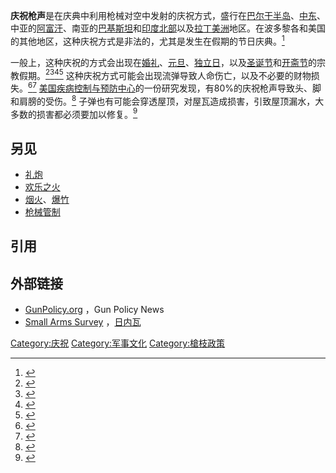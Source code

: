 '''庆祝枪声'''是在庆典中利用枪械对空中发射的庆祝方式，盛行在[[巴尔干半岛|巴尔干半岛]]、[[中东|中东]]、中亚的[[阿富汗|阿富汗]]、南亚的[[巴基斯坦|巴基斯坦]]和[[印度北部|印度北部]]以及[[拉丁美洲|拉丁美洲]]地区。在波多黎各和美国的其他地区，这种庆祝方式是非法的，尤其是发生在假期的节日庆典。<ref name="dawn">{{cite news|url=http://dawn.com/2012/06/29/celebratory-gunfire/|title=Celebratory gunfire|work=Dawn|date=2012-06-29|accessdate=2012-08-15|first=Hassan Latif|last=Shaikh|archive-date=2012-09-04|archive-url=https://web.archive.org/web/20120904000153/http://dawn.com/2012/06/29/celebratory-gunfire/|dead-url=no}}</ref>

一般上，这种庆祝的方式会出现在[[婚礼|婚礼]]、[[元旦|元旦]]、[[美国独立日|独立日]]，以及[[圣诞节|圣诞节]]和[[开斋节|开斋节]]的宗教假期。<ref>{{Youtube|IJEO3rmefmI|Arab Wedding Celebration with Guns}}</ref><ref>{{cite news|title='Celebratory' gunfire at Saudi wedding brings down electricity cable killing 23 women and children|url=http://www.dailymail.co.uk/news/article-2225691/Celebratory-gunfire-Saudi-wedding-brings-electricity-cable-killing-23-women-children.html|accessdate=2013-12-09|newspaper=Mail Online|date=2012-10-31|archive-date=2014-02-21|archive-url=https://web.archive.org/web/20140221170149/http://www.dailymail.co.uk/news/article-2225691/Celebratory-gunfire-Saudi-wedding-brings-electricity-cable-killing-23-women-children.html|dead-url=no}}</ref><ref>{{cite news|title=No Celebratory Gunfire This Fourth of July|url=http://miami.cbslocal.com/2013/07/03/no-celebratory-gunfire-this-fourth-of-july/|accessdate=2013-12-09|newspaper=Miami CBS|date=2013-07-03|archive-date=2013-12-12|archive-url=https://web.archive.org/web/20131212215454/http://miami.cbslocal.com/2013/07/03/no-celebratory-gunfire-this-fourth-of-july/|dead-url=no}}</ref><ref name=SETimes>{{cite web|url=http://www.balkantimes.com/cocoon/setimes/xhtml/en_GB/features/setimes/features/2006/01/27/feature-02|title=Campaign in Macedonia raises awareness of dangers posed by gunfire (SETimes.com)|accessdate=2007-08-01|archive-date=2007-09-28|archive-url=https://web.archive.org/web/20070928060338/http://www.balkantimes.com/cocoon/setimes/xhtml/en_GB/features/setimes/features/2006/01/27/feature-02|dead-url=no}}</ref> 这种庆祝方式可能会出现流弹导致人命伤亡，以及不必要的财物损失。<ref name=UPI>{{cite web|url=http://www.upi.com/NewsTrack/Top_News/2002/12/31/new_years_eve_gunfire_may_bring_jail_time/6707/|title=New Year's Eve gunfire may bring jail time|accessdate=2007-08-02|work=United Press International}}{{deadlink}}</ref><ref>{{cite news|author=Dean Nelson in New Delhi|title=Groom shot dead at wedding by uncle's stray celebratory bullet|url=http://www.telegraph.co.uk/news/worldnews/asia/india/7271134/Groom-shot-dead-at-wedding-by-uncles-stray-celebratory-bullet.html|accessdate=2013-12-08|newspaper=The Telegraph|date=2010-02-19|archive-date=2014-01-11|archive-url=https://web.archive.org/web/20140111170836/http://www.telegraph.co.uk/news/worldnews/asia/india/7271134/Groom-shot-dead-at-wedding-by-uncles-stray-celebratory-bullet.html|dead-url=no}}</ref> [[美国疾病控制与预防中心|美国疾病控制与预防中心]]的一份研究发现，有80%的庆祝枪声导致头、脚和肩膀的受伤。<ref>{{cite web|url=http://www.cdc.gov/MMWR/preview/mmwrhtml/mm5350a2.htm|title=New Year's Eve Injuries Caused by Celebratory Gunfire --- Puerto Rico, 2003|accessdate=2007-07-31|archive-date=2007-07-18|archive-url=https://web.archive.org/web/20070718082243/http://www.cdc.gov/mmwr/preview/mmwrhtml/mm5350a2.htm|dead-url=no}}</ref> 子弹也有可能会穿透屋顶，对屋瓦造成损害，引致屋顶漏水，大多数的损害都必须要加以修复。<ref>{{cite web|url=http://www.fsboadvertisingservice.com/library1.htm#BULLETS|title=Professionals Topics Library: Roofs & Bullets|accessdate=2007-08-02|archive-url=https://web.archive.org/web/20070817004232/http://www.fsboadvertisingservice.com/library1.htm#BULLETS|archive-date=2007-08-17|dead-url=yes}}</ref> 

==另见==
* [[礼炮|礼炮]]
* [[欢乐之火|欢乐之火]]
* [[烟火|烟火]]、[[爆竹|爆竹]]
* [[枪械管制|枪械管制]]

==引用==
{{reflist|2}}

==外部链接==
* [http://www.gunpolicy.org/firearms/topic/celebratory_gunfire GunPolicy.org] {{Wayback|url=http://www.gunpolicy.org/firearms/topic/celebratory_gunfire |date=20131213075304 }}，Gun Policy News
* [http://www.smallarmssurvey.org/index.php?id=68&q%3D=celebratory%20shooting Small Arms Survey] {{Wayback|url=http://www.smallarmssurvey.org/index.php?id=68&q%3D=celebratory%20shooting |date=20131212012208 }}，[[日内瓦|日内瓦]]{{tsl|en|Small Arms Survey|小武器问题调查}}

[[Category:庆祝|Category:庆祝]]
[[Category:军事文化|Category:军事文化]]
[[Category:槍枝政策|Category:槍枝政策]]
